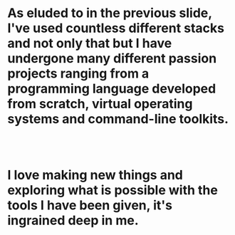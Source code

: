 # As eluded to in the previous slide, I've used countless different stacks and not only  that but I have undergone many different passion projects ranging from a programming language developed from scratch, virtual operating systems and command-line toolkits.

<br/>

<br/>

# I love making new things and exploring what is possible with the tools I have been given, it's ingrained deep in me.